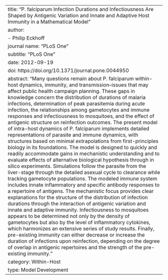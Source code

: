---
title: "P. falciparum Infection Durations and Infectiousness Are Shaped by Antigenic Variation and Innate and Adaptive Host Immunity in a Mathematical Model"
author: 
  - Philip Eckhoff
journal name: "PLoS One"
subtitle: "PLoS One"
date: 2012-09-19
doi: https://doi.org/10.1371/journal.pone.0044950
abstract: "Many questions remain about P. falciparum within-host dynamics, immunity, and transmission–issues that may affect public health campaign planning. These gaps in knowledge concern the distribution of durations of malaria infections, determination of peak parasitemia during acute infection, the relationships among gametocytes and immune responses and infectiousness to mosquitoes, and the effect of antigenic structure on reinfection outcomes. The present model of intra-host dynamics of P. falciparum implements detailed representations of parasite and immune dynamics, with structures based on minimal extrapolations from first-principles biology in its foundations. The model is designed to quickly and readily accommodate gains in mechanistic understanding and to evaluate effects of alternative biological hypothesis through in silico experiments. Simulations follow the parasite from the liver-stage through the detailed asexual cycle to clearance while tracking gametocyte populations. The modeled immune system includes innate inflammatory and specific antibody responses to a repertoire of antigens. The mechanistic focus provides clear explanations for the structure of the distribution of infection durations through the interaction of antigenic variation and innate and adaptive immunity. Infectiousness to mosquitoes appears to be determined not only by the density of gametocytes but also by the level of inflammatory cytokines, which harmonizes an extensive series of study results. Finally, pre-existing immunity can either decrease or increase the duration of infections upon reinfection, depending on the degree of overlap in antigenic repertoires and the strength of the pre-existing immunity."
category: Within-Host
type: Model Development
---